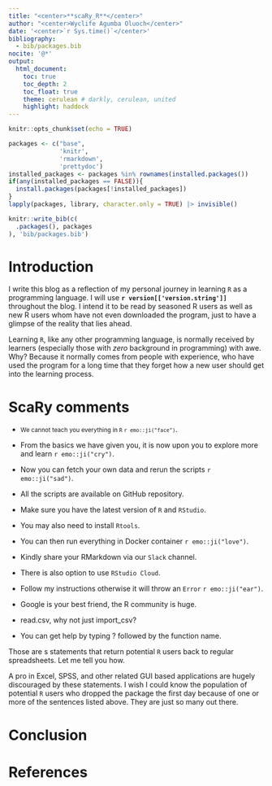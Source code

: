 ```yaml
---
title: "<center>**scaRy_R**</center>"
author: "<center>Wyclife Agumba Oluoch</center>"
date: '<center>`r Sys.time()`</center>'
bibliography: 
  - bib/packages.bib
nocite: '@*'
output: 
  html_document:
    toc: true
    toc_depth: 2
    toc_float: true
    theme: cerulean # darkly, cerulean, united
    highlight: haddock
---
```


```r
knitr::opts_chunk$set(echo = TRUE)
```

```r
packages <- c("base",
              'knitr',
              'rmarkdown',
              'prettydoc')
installed_packages <- packages %in% rownames(installed.packages())
if(any(installed_packages == FALSE)){
  install.packages(packages[!installed_packages])
}
lapply(packages, library, character.only = TRUE) |> invisible()
```

```r
knitr::write_bib(c(
  .packages(), packages
), 'bib/packages.bib')
```

# Introduction

I write this blog as a reflection of my personal journey in learning `R` as a programming language. I will use **`r version[['version.string']]`** throughout the blog. I intend it to be read by seasoned R users as well as new R users whom have not even downloaded the program, just to have a glimpse of the reality that lies ahead.

Learning `R`, like any other programming language, is normally received by learners (especially those with _zero_ background in programming) with awe. Why? Because it normally comes from people with experience, who have used the program for a long time that they forget how a new user should get into the learning process. 

# ScaRy comments

 - <small>We cannot teach you everything in `R` `r emo::ji("face")`</small>. 
 
 - From the basics we have given you, it is now upon you to explore more and learn `r emo::ji("cry")`.
 
 - Now you can fetch your own data and rerun the scripts `r emo::ji("sad")`.
 
 - All the scripts are available on GitHub repository.
 
 - Make sure you have the latest version of `R` and `RStudio`.
 
 - You may also need to install `Rtools`.
 
 - You can then run everything in Docker container `r emo::ji("love")`.
 
 - Kindly share your RMarkdown via our `Slack` channel.
 
 - There is also option to use `RStudio Cloud`.
 
 - Follow my instructions otherwise it will throw an `Error` `r emo::ji("ear")`.
 
 - Google is your best friend, the R community is huge.
 
 - read.csv, why not just import_csv?
 
 - You can get help by typing ? followed by the function name.

Those are s statements that return potential `R` users back to regular spreadsheets. Let me tell you how.

A pro in Excel, SPSS, and other related GUI based applications are hugely discouraged by these statements. I wish I could know the population of potential `R` users who dropped the package the first day because of one or more of the sentences listed above. They are just so many out there.

# Conclusion

# References